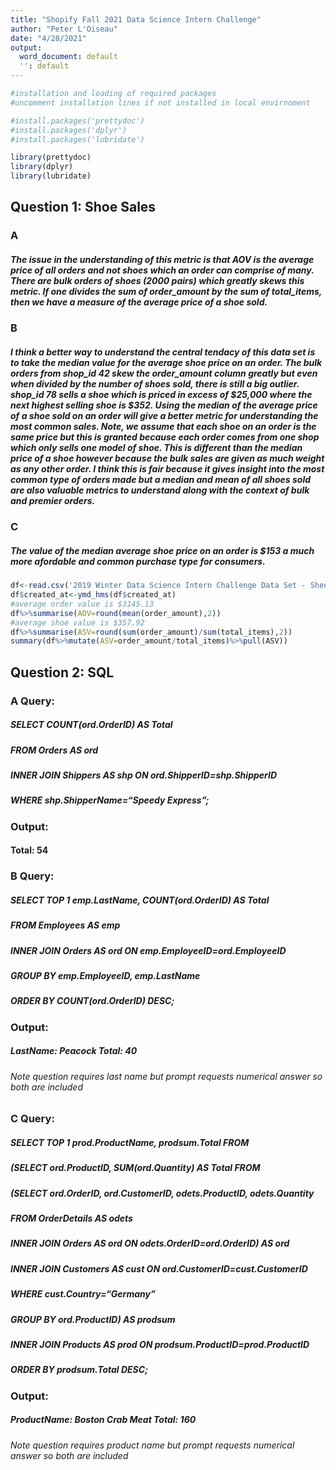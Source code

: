 ---
title: "Shopify Fall 2021 Data Science Intern Challenge"
author: "Peter L'Oiseau"
date: "4/28/2021"
output:
  word_document: default
  '': default
---

```{r, label='libraries', results='asis',message=FALSE,echo=FALSE,warning=FALSE}
#installation and loading of required packages
#uncomment installation lines if not installed in local envirnoment

#install.packages('prettydoc')
#install.packages('dplyr')
#install.packages('lubridate')

library(prettydoc)
library(dplyr)
library(lubridate)
```

## Question 1: Shoe Sales

### A

##### The issue in the understanding of this metric is that AOV is the average price of all orders and not shoes which an order can comprise of many. There are bulk orders of shoes (2000 pairs) which greatly skews this metric. If one divides the sum of order_amount by the sum of total_items, then we have a measure of the average price of a shoe sold.

### B

##### I think a better way to understand the central tendacy of this data set is to take the median value for the average shoe price on an order. The bulk orders from shop_id 42 skew the order_amount column greatly but even when divided by the number of shoes sold, there is still a big outlier. shop_id 78 sells a shoe which is priced in excess of $25,000 where the next highest selling shoe is $352. Using the median of the average price of a shoe sold on an order will give a better metric for understanding the most common sales. Note, we assume that each shoe on an order is the same price but this is granted because each order comes from one shop which only sells one model of shoe. This is different than the median price of a shoe however because the bulk sales are given as much weight as any other order. I think this is fair because it gives insight into the most common type of orders made but a median and mean of all shoes sold are also valuable metrics to understand along with the context of bulk and premier orders.

### C

##### The value of the median average shoe price on an order is $153 a much more afordable and common purchase type for consumers.

```{r , label='Q1',eval=FALSE,include=FALSE}
df<-read.csv('2019 Winter Data Science Intern Challenge Data Set - Sheet1.csv')
df$created_at<-ymd_hms(df$created_at)
#average order value is $3145.13
df%>%summarise(AOV=round(mean(order_amount),2))
#average shoe value is $357.92
df%>%summarise(ASV=round(sum(order_amount)/sum(total_items),2))
summary(df%>%mutate(ASV=order_amount/total_items)%>%pull(ASV))

```

## Question 2: SQL

### A Query:

##### SELECT COUNT(ord.OrderID) AS Total
##### FROM Orders AS ord
##### INNER JOIN Shippers AS shp ON ord.ShipperID=shp.ShipperID
##### WHERE shp.ShipperName="Speedy Express";

### Output:

#### Total: 54

### B Query:

##### SELECT TOP 1 emp.LastName, COUNT(ord.OrderID) AS Total 
##### FROM Employees AS emp
##### INNER JOIN Orders AS ord ON emp.EmployeeID=ord.EmployeeID
##### GROUP BY emp.EmployeeID, emp.LastName
##### ORDER BY COUNT(ord.OrderID) DESC;

### Output:

##### LastName: Peacock Total: 40
###### Note question requires last name but prompt requests numerical answer so both are included

### C Query:

##### SELECT TOP 1 prod.ProductName, prodsum.Total FROM
##### (SELECT ord.ProductID, SUM(ord.Quantity) AS Total FROM 
##### (SELECT ord.OrderID, ord.CustomerID, odets.ProductID, odets.Quantity 
##### FROM OrderDetails AS odets
##### INNER JOIN Orders AS ord ON odets.OrderID=ord.OrderID) AS ord
##### INNER JOIN Customers AS cust ON ord.CustomerID=cust.CustomerID
##### WHERE cust.Country="Germany"
##### GROUP BY ord.ProductID) AS prodsum
##### INNER JOIN Products AS prod ON prodsum.ProductID=prod.ProductID
##### ORDER BY prodsum.Total DESC;

### Output:

##### ProductName: Boston Crab Meat Total: 160
###### Note question requires product name but prompt requests numerical answer so both are included
